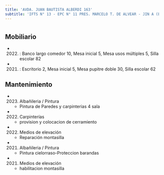```yaml
---
title: 'AVDA. JUAN BAUTISTA ALBERDI 163'
subtitle: 'IFTS N° 13 - EPC N° 11 PRES. MARCELO T. DE ALVEAR - JIN A (EPCJC 11/08°) [S]'
---
```


#


## Mobiliario

*  (2022) : Banco largo comedor 10, Mesa inicial 5, Mesa usos múltiples 5, Silla escolar 82 

*  (2021) : Escritorio 2, Mesa inicial 5, Mesa pupitre doble 30, Silla escolar 62 





## Mantenimiento

*  (2023) Albañileria / Pintura 
    + Pintura de Paredes y carpinterias 4 sala

*  (2022) Carpinterías 
    + provision y colocacion de cerramiento

*  (2022) Medios de elevación 
    + Reparación montasilla

*  (2021) Albañileria / Pintura 
    + Pintura cielorraso-Proteccion barandas

*  (2021) Medios de elevación 
    + habilitacion montasilla



